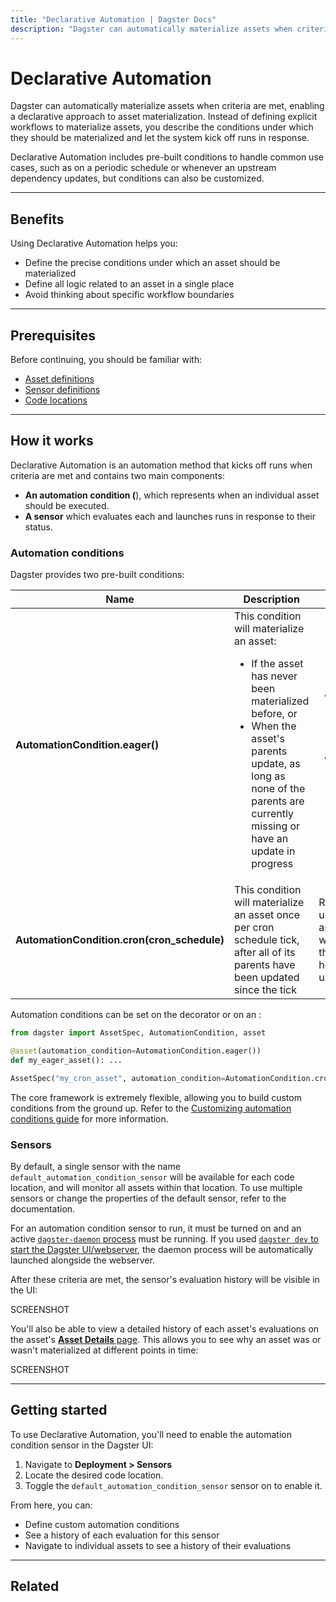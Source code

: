 ```yaml
---
title: "Declarative Automation | Dagster Docs"
description: "Dagster can automatically materialize assets when criteria are met, enabling a declarative approach to asset materialization."
---
```


# Declarative Automation

Dagster can automatically materialize assets when criteria are met, enabling a declarative approach to asset materialization. Instead of defining explicit workflows to materialize assets, you describe the conditions under which they should be materialized and let the system kick off runs in response.

Declarative Automation includes pre-built conditions to handle common use cases, such as on a periodic schedule or whenever an upstream dependency updates, but conditions can also be customized.

---

## Benefits

Using Declarative Automation helps you:

- Define the precise conditions under which an asset should be materialized
- Define all logic related to an asset in a single place
- Avoid thinking about specific workflow boundaries

---

## Prerequisites

Before continuing, you should be familiar with:

- [Asset definitions](/concepts/assets/software-defined-assets)
- [Sensor definitions](/concepts/partitions-schedules-sensors/sensors)
- [Code locations](/concepts/code-locations)

---

## How it works

Declarative Automation is an automation method that kicks off runs when criteria are met and contains two main components:

- **An automation condition (<PyObject object="AutomationCondition" />**), which represents when an individual asset should be executed.
- **A sensor** which evaluates each <PyObject object="AutomationCondition" /> and launches runs in response to their status.

### Automation conditions

Dagster provides two pre-built conditions:

<table
  className="table"
  style={{
    width: "100%",
  }}
>
  <thead>
    <tr>
      <th
        style={{
          width: "25%",
        }}
      >
        Name
      </th>
      <th
        style={{
          width: "40%",
        }}
      >
        Description
      </th>
      <th>Useful for</th>
    </tr>
  </thead>
  <tbody>
    <tr>
      <td>
        <strong>AutomationCondition.eager()</strong>
      </td>
      <td>
        This condition will materialize an asset:
        <ul>
          <li>If the asset has never been materialized before, or</li>
          <li>
            When the asset's parents update, as long as none of the parents are
            currently missing or have an update in progress
          </li>
        </ul>
      </td>
      <td>
        <ul
          style={{
            marginTop: "0px",
          }}
        >
          <li
            style={{
              marginTop: "0px",
            }}
          >
            Automatically propagating changes through the asset graph
          </li>
          <li>Ensuring assets remain up-to-date</li>
        </ul>
      </td>
    </tr>
    <tr>
      <td>
        <strong>AutomationCondition.cron(cron_schedule)</strong>
      </td>
      <td>
        This condition will materialize an asset once per cron schedule tick,
        after all of its parents have been updated since the tick
      </td>
      <td>
        Regularly updating an asset without worrying about the specifics of how
        its parents update
      </td>
    </tr>
  </tbody>
</table>

Automation conditions can be set on the <PyObject object="asset" decorator /> decorator or on an <PyObject object="AssetSpec" />:

```python
from dagster import AssetSpec, AutomationCondition, asset

@asset(automation_condition=AutomationCondition.eager())
def my_eager_asset(): ...

AssetSpec("my_cron_asset", automation_condition=AutomationCondition.cron("@daily"))
```

The core <PyObject object="AutomationCondition" /> framework is extremely flexible, allowing you to build custom conditions from the ground up. Refer to the [Customizing automation conditions guide](TODO) for more information.

### Sensors

By default, a single sensor with the name `default_automation_condition_sensor` will be available for each code location, and will monitor all assets within that location. To use multiple sensors or change the properties of the default sensor, refer to the <PyObject object="AutomationConditionSensorDefinition" /> documentation.

For an automation condition sensor to run, it must be turned on and an active [`dagster-daemon` process](/deployment/dagster-daemon) must be running. If you used [`dagster dev` to start the Dagster UI/webserver](/guides/running-dagster-locally), the daemon process will be automatically launched alongside the webserver.

After these criteria are met, the sensor's evaluation history will be visible in the UI:

<TODO>SCREENSHOT</TODO>

You'll also be able to view a detailed history of each asset's evaluations on the asset's [**Asset Details** page](/concepts/webserver/ui#asset-details). This allows you to see why an asset was or wasn't materialized at different points in time:

<TODO>SCREENSHOT</TODO>

---

## Getting started

To use Declarative Automation, you'll need to enable the automation condition sensor in the Dagster UI:

1. Navigate to **Deployment > Sensors**
2. Locate the desired code location.
3. Toggle the `default_automation_condition_sensor` sensor on to enable it.

From here, you can:

- Define custom automation conditions
- See a history of each evaluation for this sensor
- Navigate to individual assets to see a history of their evaluations

---

## Related

<ArticleList>
  <ArticleListItem
    title="Asset definitions"
    href="/concepts/assets/software-defined-assets"
  ></ArticleListItem>
  <ArticleListItem
    title="Automation"
    href="/concepts/automation"
  ></ArticleListItem>
  <ArticleListItem
    title="Schedules"
    href="/concepts/automation/schedules"
  ></ArticleListItem>
</ArticleList>

